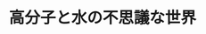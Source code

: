 ﻿---
title: "高分子と水の不思議な世界"
category: "その他"
vol: 75
interviewee: "佐藤 満"
url: "http://www.op.titech.ac.jp/polymer/lab/satoh/ja/lab/member/member.html"
tags: ["材料","分子","化学","高分子","医療"]
pdf: "75-3-sato.pdf"
career: ""
preface: "高分子関連の産業は日本の化学産業のほとんど を占めており、日本の社会に欠かせない存在であ る。現在、多くの高分子材料が開発されていて、 高層ビル、水道管や電線などのインフラ設備、医 療などあらゆる分野で利用されている。高分子の 研究は活発で、今でも数多くの新素材が開発され ている。今や高分子なくして私たちの生活は語れ ないものとなっている。 佐藤研究室では、水と高分子の関係について親 水性と疎水性の観点から研究し、特異な機能を もった高分子材料の開発を進めている。"
---
